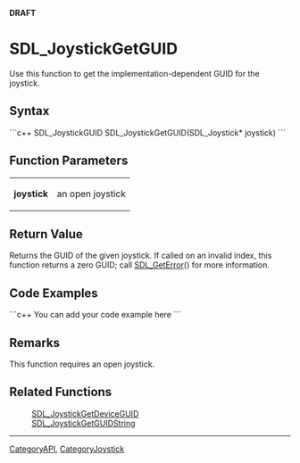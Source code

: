 '''DRAFT'''

= SDL_JoystickGetGUID =
Use this function to get the implementation-dependent GUID for the joystick.



== Syntax ==
```c++
SDL_JoystickGUID SDL_JoystickGetGUID(SDL_Joystick* joystick)
```


== Function Parameters ==
{|
|'''joystick'''
|an open joystick
|}


== Return Value ==
Returns the GUID of the given joystick.  If called on an invalid index, this function returns a zero GUID; call [[SDL_GetError]]() for more information.


== Code Examples ==
```c++
You can add your code example here
```


== Remarks ==
This function requires an open joystick.


== Related Functions ==
:[[SDL_JoystickGetDeviceGUID]]
:[[SDL_JoystickGetGUIDString]]

----
[[CategoryAPI]], [[CategoryJoystick]]
